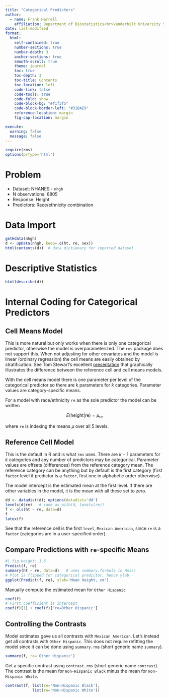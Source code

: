 ```yaml
--- 
title: "Categorical Predictors"
author:
  - name: Frank Harrell
    affiliation: Department of Biostatistics<br>Vanderbilt University School of Medicine<br>MSCI Biostatistics II
date: last-modified
format:
  html:
    self-contained: true
    number-sections: true
    number-depth: 3
    anchor-sections: true
    smooth-scroll: true
    theme: journal
    toc: true
    toc-depth: 3
    toc-title: Contents
    toc-location: left
    code-link: false
    code-tools: true
    code-fold: show
    code-block-bg: "#f1f3f5"
    code-block-border-left: "#31BAE9"
    reference-location: margin
    fig-cap-location: margin

execute:
  warning: false
  message: false
---
```


```r
require(rms)
options(prType='html')
```

# Problem

* Dataset: NHANES - `nhgh`
* N observations: 6805
* Response: Height
* Predictors: Race/ethnicity combination

# Data Import

```r
getHdata(nhgh)
d <- upData(nhgh, keep=.q(ht, re, sex))
html(contents(d))  # data dictionary for imported dataset
```

# Descriptive Statistics

```r
html(describe(d))
```
# Internal Coding for Categorical Predictors

## Cell Means Model

This is more natural but only works when there is only one categorical predictor, otherwise the model is overparameterized.  The `rms` package does not support this.  When not adjusting for other covariates and the model is linear (ordinary regression) the cell means are easily obtained by stratification. [See Tom Stewart's excellent [presentation](https://hbiostat.org/doc/b2/cell-means-vs-ref-cell.pdf) that graphically illustrates the difference between the reference cell and cell means models.]{.aside}

With the cell means model there is one parameter per level of the categorical predictor so there are $k$ parameters for $k$ categories.  Parameter values are category-specific means.

For a model with race/ethnicity `re` as the sole predictor the model can be written

$$E(\text{height} | \text{re}) = \mu_{\text{re}}$$

where `re` is indexing the means $\mu$ over all 5 levels.

## Reference Cell Model

This is the default in R and is what `rms` uses.    There are $k-1$ parameters for $k$ categories and any number of predictors may be categorical.  Parameter values are offsets (differences) from the reference category mean.  The reference category can be anything but by default is the first category (first `factor` level if predictor is a `factor`, first one in alphabetic order otherwise).

The model intercept is the estimated mean at the first level.  If there are other variables in the model, it is the mean with all these set to zero.


```r
dd <- datadist(d); options(datadist='dd')
levels(d$re)   # same as with(d, levels(re))
f <- ols(ht ~ re, data=d)
f
latex(f)
```

See that the reference cell is the first `level`, `Mexican American`, since `re` is a `factor` (categories are in a user-specified order).

## Compare Predictions with `re`-specific Means

```r
#| fig.height: 1.6
Predict(f, re)
summary(ht ~ re, data=d)   # uses summary.formula in Hmisc
# Plot is flipped for categorical predictor, hence ylab
ggplot(Predict(f, re), ylab='Mean Height, cm')
```

Manually compute the estimated mean for `Other Hispanic`

```r
coef(f)
# First coefficient is intercept
coef(f)[1] + coef(f)['re=Other Hispanic']
```

## Controlling the Contrasts

Model estimates gave us all contrasts with `Mexican American`.  Let's instead get all contrasts with `Other Hispanic`.  This does not require refitting the model since it can be done using `summary.rms` (short generic name `summary`).

```r
summary(f, re='Other Hispanic')
```

Get a specific contrast using `contrast.rms` (short generic name `contrast`).  The contrast is the mean for `Non-Hispanic Black` minus the mean for `Non-Hispanic White`.

```r
contrast(f, list(re='Non-Hispanic Black'),
            list(re='Non-Hispanic White'))
```

